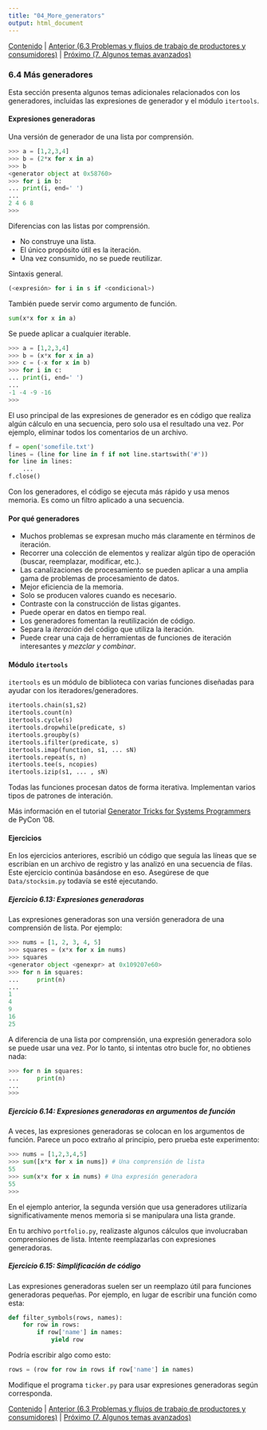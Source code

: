 ```yaml
---
title: "04_More_generators"
output: html_document
---
```


[Contenido](../Contents.Rmd) \| [Anterior (6.3 Problemas y flujos de trabajo de productores y consumidores)](03_Producers_consumers.Rmd) \| [Próximo (7. Algunos temas avanzados)](../07_Advanced_Topics/00_Overview.Rmd)

### 6.4 Más generadores

Esta sección presenta algunos temas adicionales relacionados con los generadores, incluidas las expresiones de generador y el módulo `itertools`.

#### Expresiones generadoras

Una versión de generador de una lista por comprensión.

``` python
>>> a = [1,2,3,4]
>>> b = (2*x for x in a)
>>> b
<generator object at 0x58760>
>>> for i in b:
... print(i, end=' ')
...
2 4 6 8
>>>
```

Diferencias con las listas por comprensión.

-   No construye una lista.
-   El único propósito útil es la iteración.
-   Una vez consumido, no se puede reutilizar.

Sintaxis general.

``` python
(<expresión> for i in s if <condicional>)
```

También puede servir como argumento de función.

``` python
sum(x*x for x in a)
```

Se puede aplicar a cualquier iterable.

``` python
>>> a = [1,2,3,4]
>>> b = (x*x for x in a)
>>> c = (-x for x in b)
>>> for i in c:
... print(i, end=' ')
...
-1 -4 -9 -16
>>>
```

El uso principal de las expresiones de generador es en código que realiza algún cálculo en una secuencia, pero solo usa el resultado una vez. Por ejemplo, eliminar todos los comentarios de un archivo.

``` python
f = open('somefile.txt')
lines = (line for line in f if not line.startswith('#'))
for line in lines:
    ...
f.close()
```

Con los generadores, el código se ejecuta más rápido y usa menos memoria. Es como un filtro aplicado a una secuencia.

#### Por qué generadores

-   Muchos problemas se expresan mucho más claramente en términos de iteración.
-   Recorrer una colección de elementos y realizar algún tipo de operación (buscar, reemplazar, modificar, etc.).
-   Las canalizaciones de procesamiento se pueden aplicar a una amplia gama de problemas de procesamiento de datos.
-   Mejor eficiencia de la memoria.
-   Solo se producen valores cuando es necesario.
-   Contraste con la construcción de listas gigantes.
-   Puede operar en datos en tiempo real.
-   Los generadores fomentan la reutilización de código.
-   Separa la *iteración* del código que utiliza la iteración.
-   Puede crear una caja de herramientas de funciones de iteración interesantes y *mezclar y combinar*.

#### Módulo `itertools`

`itertools` es un módulo de biblioteca con varias funciones diseñadas para ayudar con los iteradores/generadores.

``` python
itertools.chain(s1,s2)
itertools.count(n)
itertools.cycle(s)
itertools.dropwhile(predicate, s)
itertools.groupby(s)
itertools.ifilter(predicate, s)
itertools.imap(function, s1, ... sN)
itertools.repeat(s, n)
itertools.tee(s, ncopies)
itertools.izip(s1, ... , sN)
```

Todas las funciones procesan datos de forma iterativa. Implementan varios tipos de patrones de interación.

Más información en el tutorial [Generator Tricks for Systems Programmers](http://www.dabeaz.com/generators/) de PyCon '08.

#### Ejercicios

En los ejercicios anteriores, escribió un código que seguía las líneas que se escribían en un archivo de registro y las analizó en una secuencia de filas. Este ejercicio continúa basándose en eso. Asegúrese de que `Data/stocksim.py` todavía se esté ejecutando.

##### Ejercicio 6.13: Expresiones generadoras

Las expresiones generadoras son una versión generadora de una comprensión de lista. Por ejemplo:

``` python
>>> nums = [1, 2, 3, 4, 5]
>>> squares = (x*x for x in nums)
>>> squares
<generator object <genexpr> at 0x109207e60>
>>> for n in squares:
...     print(n)
...
1
4
9
16
25
```

A diferencia de una lista por comprensión, una expresión generadora solo se puede usar una vez. Por lo tanto, si intentas otro bucle for, no obtienes nada:

``` python
>>> for n in squares:
...     print(n)
...
>>>
```

##### Ejercicio 6.14: Expresiones generadoras en argumentos de función

A veces, las expresiones generadoras se colocan en los argumentos de función. Parece un poco extraño al principio, pero prueba este experimento:

``` python
>>> nums = [1,2,3,4,5]
>>> sum([x*x for x in nums]) # Una comprensión de lista
55
>>> sum(x*x for x in nums) # Una expresión generadora
55
>>>
```

En el ejemplo anterior, la segunda versión que usa generadores utilizaría significativamente menos memoria si se manipulara una lista grande.

En tu archivo `portfolio.py`, realizaste algunos cálculos que involucraban comprensiones de lista. Intente reemplazarlas con expresiones generadoras.

##### Ejercicio 6.15: Simplificación de código

Las expresiones generadoras suelen ser un reemplazo útil para funciones generadoras pequeñas. Por ejemplo, en lugar de escribir una función como esta:

``` python
def filter_symbols(rows, names):
    for row in rows:
        if row['name'] in names:
            yield row
```

Podría escribir algo como esto:

``` python
rows = (row for row in rows if row['name'] in names)
```

Modifique el programa `ticker.py` para usar expresiones generadoras según corresponda.

[Contenido](../Contents.Rmd) \| [Anterior (6.3 Problemas y flujos de trabajo de productores y consumidores)](03_Producers_consumers.Rmd) \| [Próximo (7. Algunos temas avanzados)](../07_Advanced_Topics/00_Overview.Rmd)

